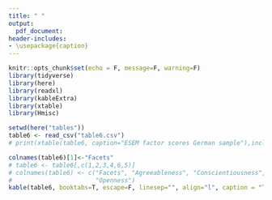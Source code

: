 ```yaml
---
title: " "
output:
  pdf_document:
header-includes:
- \usepackage{caption}
---
```

\captionsetup[table]{labelformat=empty}

```r
knitr::opts_chunk$set(echo = F, message=F, warning=F)
library(tidyverse)
library(here)
library(readxl)
library(kableExtra)
library(xtable)
library(Hmisc)
```

```r
setwd(here("tables"))
table6 <- read_csv("table6.csv")
# print(xtable(table6, caption="ESEM factor scores German sample"),include.rownames=FALSE, size="\\fontsize{9.5pt}{9pt}\\selectfont", caption.placement = "top",sanitize.text.function=Hmisc::latexTranslate)

colnames(table6)[1]<-"Facets"
# table6 <- table6[,c(1,2,3,4,6,5)]
# colnames(table6) <- c("Facets", "Agreeableness", "Conscientiousness", "Extraversion", "Neuroticism",
#                       "Openness")
kable(table6, booktabs=T, escape=F, linesep="", align="l", caption = "Table 6. ESEM factor scores German sample")
```

